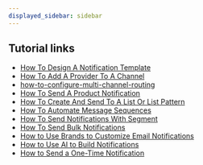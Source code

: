 ```yaml
---
displayed_sidebar: sidebar
---
```


## Tutorial links

- [How To Design A Notification Template](./how-to-design-a-notification-template)
- [How To Add A Provider To A Channel](./how-to-add-an-integration-to-a-channel)
- [how-to-configure-multi-channel-routing](./how-to-configure-multi-channel-routing)
- [How To Send A Product Notification](./how-to-send-a-notification)
- [How To Create And Send To A List Or List Pattern](./how-to-send-to-a-list-or-list-pattern-using-wildcarding)
- [How To Automate Message Sequences](./how-to-automate-message-sequences)
- [How To Send Notifications With Segment](./how-to-send-notifications-with-segment)
- [How To Send Bulk Notifications](./how-to-send-bulk-notifications)
- [How to Use Brands to Customize Email Notifications
  ](./how-to-use-brands-to-customize)
- [How to Use AI to Build Notifications](./how-to-use-AI-to-build-notifications)
- [How to Send a One-Time Notification](./how-to-send-a-one-time-notification)
